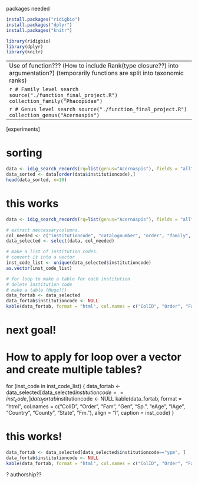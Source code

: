 packages needed
```r
install.packages("ridigbio")
install.packages("dplyr")
install.packages("knitr")
```
```r
library(ridigbio)
library(dplyr)
library(knitr)
```

-------------------------------------------------------------------------------
Use of function???
(How to include Rank(type closure??) into argumentation?)
(temporarily functions are split into taxonomic ranks)
```r
# Order level search
source("./function_final_project.R")
collection_order("Phacopida")
```  

```r
# Family level search
source("./function_final_project.R")
collection_family("Phacopidae")
```  

```r
# Genus level search
source("./function_final_project.R")
collection_genus("Acernaspis")
```  


------------------------------------------------------------------------
[experiments]

# sorting
```r
data <- idig_search_records(rq=list(genus="Acernaspis"), fields = "all")
data_sorted <- data[order(data$institutioncode),]
head(data_sorted, n=10)
```

# this works
```r
data <- idig_search_records(rq=list(genus="Acernaspis"), fields = "all")

# extract neccessarycolumns.
col_needed <- c("institutioncode", "catalognumber", "order", "family", "genus", "specificepithet", "earliestperiodorlowestsystem", "latestperiodorhighestsystem", "country", "county", "stateprovince", "formation")
data_selected <- select(data, col_needed)

# make a list of institution codes.
# convert it into a vector
inst_code_list <- unique(data_selected$institutioncode)
as.vector(inst_code_list)

# for loop to make a table for each institution
# delete institution code
# make a table (Huge!!)
data_fortab <- data_selected
data_fortab$institutioncode <- NULL
kable(data_fortab, format = "html", col.names = c("ColID", "Order", "Fam", "Gen", "Sp.", "eAge", "lAge", "Country", "County", "State", "Fm."), align = "l")
```

# next goal!
# How to apply for loop over a vector and create multiple tables?
for (inst_code in inst_code_list) {
  data_fortab <- data_selected[data_selected$institutioncode==inst_code, ]
  data_fortab$institutioncode <- NULL
  kable(data_fortab, format = "html", col.names = c("ColID", "Order", "Fam", "Gen", "Sp.", "eAge", "lAge", "Country", "County", "State", "Fm."), align = "l", caption = inst_code)
}

# this works!
```r
data_fortab <- data_selected[data_selected$institutioncode=="ypm", ]
data_fortab$institutioncode <- NULL
kable(data_fortab, format = "html", col.names = c("ColID", "Order", "Fam", "Gen", "Sp.", "eAge", "lAge", "Country", "County", "State", "Fm."), align = "l", caption = "ypm")
```




? authorship??
